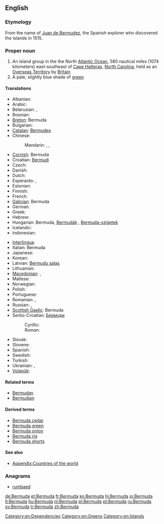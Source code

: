 {{also|bermuda}}
==English==

===Etymology===
From the name of [[w:Juan de Bermudez|Juan de Bermudez]], the Spanish explorer who discovered the islands in 1515.

===Proper noun===
{{wikipedia}}
{{en-proper noun}}

# An island group in the the North [[Atlantic Ocean]], 580 nautical miles (1074 kilometers) east-southeast of [[Cape Hatteras]], [[North Carolina]], held as an [[Overseas Territory]] by [[Britain]]
# A pale, slightly blue shade of [[green]]
#: {{color panel|7DD8C6}}

====Translations====
{{trans-top|island group}}
* Albanian: {{t-|sq|Bermuda|xs=Albanian}}
* Arabic: {{t|ar|جزر برمودا|f|p|tr=júzur barmūda|sc=Arab}}
* Belarusian: {{t|be|Бэрмуды|m|p|tr=Bermúdy|sc=Cyrl}}, {{t|be|Бэрмудзкія выспы|f|p|tr=Bermúdzkija výspy|sc=Cyrl}}
* Bosnian: {{t-|bs|Bermuda|f}}
* [[Breton]]: Bermuda
* Bulgarian: {{t|bg|Бермуда|f|tr=Bermúda|sc=Cyrl}}
* [[Catalan]]: [[Bermudes]]
* Chinese:
*: Mandarin: {{t|zh|百慕大|tr=Bǎimùdà|sc=Hani}}, {{t|zh|百慕大群島|sc=Hani}}, {{t|zh|百慕大群岛|tr=Bǎimùdà qúndǎo|sc=Hani}}
* [[Cornish]]: Bermuda
* Croatian: [[Bermudi]]
* Czech: {{t-|cs|Bermudy|p}}
* Danish: {{t-|da|Bermuda}}
* Dutch: {{t+|nl|Bermuda}}
* Esperanto: {{t|eo|Bermudo}}, {{t|eo|Bermudoj}}
* Estonian: {{t+|et|Bermuda}}
* Finnish: {{t-|fi|Bermuda}}
* French: {{t+|fr|Bermudes|f|p}}
* [[Galician]]: Bermuda
* German: {{t+|de|Bermudas|p}}
* Greek: {{t|el|Βερμούδες|tr=Vermúdes}}
* Hebrew: {{t|he|ברמודה|tr=Bermuda|sc=Hebr}}
* Hungarian: Bermuda, [[Bermudák]] {{p}}, [[Bermuda-szigetek]] {{p}}
* Icelandic: {{t|is|Bermúda}}
* Indonesian: {{t-|id|Bermuda|xs=Indonesian}}
{{trans-mid}}
* [[Interlingua]]: {{t|ia|Bermuda}}
* Italian: Bermuda {{f|p}}
* Japanese: {{t|ja|バーミューダ|tr=Bāmyūda|sc=Jpan}}
* Korean: {{t|ko|버뮤다|tr=Beomyuda}}
* Latvian: [[Bermudu salas]]
* Lithuanian: {{t+|lt|Bermudai|xs=Lithuanian}}
* [[Macedonian]]: {{t|mk|Бермуди|f|p|tr=Bermúdi}},  {{t|mk|Бермуда|f|tr=Bermúda}}
* Maltese: {{t-|mt|Bermuda|xs=Maltese}}
* Norwegian: {{t-|no|Bermuda}}
* Polish: {{t+|pl|Bermudy|p}}
* Portuguese: {{t+|pt|Bermudas|p}}
* Romanian: {{t-|ro|Bermuda}}, {{t-|ro|Bermude|f}}
* Russian: {{t|ru|Бермуды|m|p|tr=Bermúdy|sc=Cyrl}}, {{t|ru|Бермудские острова|m|p|tr=Bermúdskije ostrová|sc=Cyrl}}
* [[Scottish Gaelic]]: Bermuda
* Serbo-Croatian: [[Бермуди]]
*: Cyrillic: {{t|sh|Бермуди|p|sc=Cyrl}}
*: Roman: {{t|sh|Bermudi|p}}
* Slovak: {{t-|sk|Bermudy|p}}
* Slovene: {{t-|sl|Bermuda|f}}
* Spanish: {{t+|es|Bermudas|f|p}}
* Swedish: {{t+|sv|Bermuda}}
* Turkish: {{t+|tr|Bermuda}}
* Ukrainian: {{t|uk|Бермуди|m|p|tr=Bermúdy|sc=Cyrl}}, {{t|uk|Бермудські острови|m|p|tr=Bermúds’ki ostrový|sc=Cyrl}}
* [[Volapük]]: {{t|vo|Bärmuduäns}}
{{trans-bottom}}

====Related terms====
* [[Bermudan]]
* [[Bermudian]]

====Derived terms====
* [[Bermuda cedar]]
* [[Bermuda green]]
* [[Bermuda onion]]
* [[Bermuda rig]]
* [[Bermuda shorts]]

====See also====
* [[Appendix:Countries of the world]]

===Anagrams===
* [[rumbaed#English|rumbaed]]

[[Category:en:Dependencies]]
[[Category:en:Greens]]
[[Category:en:Islands]]

[[de:Bermuda]]
[[et:Bermuda]]
[[fr:Bermuda]]
[[ko:Bermuda]]
[[hi:Bermuda]]
[[io:Bermuda]]
[[lt:Bermuda]]
[[hu:Bermuda]]
[[nl:Bermuda]]
[[pl:Bermuda]]
[[pt:Bermuda]]
[[ru:Bermuda]]
[[sv:Bermuda]]
[[tr:Bermuda]]
[[zh:Bermuda]]